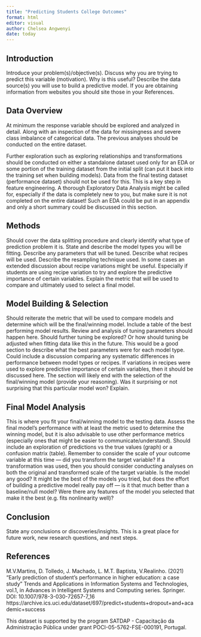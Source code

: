 ```yaml
---
title: "Predicting Students College Outcomes"
format: html
editor: visual
author: Chelsea Angwenyi
date: today
---
```


## Introduction
Introduce your problem(s)/objective(s). Discuss why you are trying to predict this variable (motivation). Why is this useful? Describe the data source(s) you will use to build a predictive model. If you are obtaining information from websites you should site those in your References.

## Data Overview
At minimum the response variable should be explored and analyzed in detail. Along with an inspection of the data for missingness and severe class imbalance of categorical data. The previous analyses should be conducted on the entire dataset.

Further exploration such as exploring relationships and transformations should be conducted on either a standalone dataset used only for an EDA or some portion of the training dataset from the initial split (can put it back into the training set when building models). Data from the final testing dataset (performance dataset) should not be used for this. This is a key step in feature engineering. A thorough Exploratory Data Analysis might be called for, especially if the data is completely new to you, but make sure it is not completed on the entire dataset! Such an EDA could be put in an appendix and only a short summary could be discussed in this section.

## Methods
Should cover the data splitting procedure and clearly identify what type of prediction problem it is. State and describe the model types you will be fitting. Describe any parameters that will be tuned. Describe what recipes will be used. Describe the resampling technique used. In some cases an extended discussion about recipe variations might be useful. Especially if students are using recipe variation to try and explore the predictive importance of certain variables. Explain the metric that will be used to compare and ultimately used to select a final model.

## Model Building & Selection
Should reiterate the metric that will be used to compare models and determine which will be the final/winning model. Include a table of the best performing model results. Review and analysis of tuning parameters should happen here. Should further tuning be explored? Or how should tuning be adjusted when fitting data like this in the future. This would be a good section to describe what the best parameters were for each model type. Could include a discussion comparing any systematic differences in performance between model types or recipes. If variations in recipes were used to explore predictive importance of certain variables, then it should be discussed here. The section will likely end with the selection of the final/winning model (provide your reasoning). Was it surprising or not surprising that this particular model won? Explain.


## Final Model Analysis
This is where you fit your final/winning model to the testing data. Assess the final model’s performance with at least the metric used to determine the winning model, but it is also advisable to use other performance metrics (especially ones that might be easier to communicate/understand). Should include an exploration of predictions vs the true values (graph) or a confusion matrix (table). Remember to consider the scale of your outcome variable at this time — did you transform the target variable? If a transformation was used, then you should consider conducting analyses on both the original and transformed scale of the target variable. Is the model any good? It might be the best of the models you tried, but does the effort of building a predictive model really pay off — is it that much better than a baseline/null model? Were there any features of the model you selected that make it the best (e.g. fits nonlinearity well)?

## Conclusion
State any conclusions or discoveries/insights. This is a great place for future work, new research questions, and next steps.

## References 
M.V.Martins, D. Tolledo, J. Machado, L. M.T. Baptista, V.Realinho. (2021) "Early prediction of student’s performance in higher education: a case study" Trends and Applications in Information Systems and Technologies, vol.1, in Advances in Intelligent Systems and Computing series. Springer. DOI: 10.1007/978-3-030-72657-7_16
https://archive.ics.uci.edu/dataset/697/predict+students+dropout+and+academic+success

This dataset is supported by the program SATDAP - Capacitação da Administração Pública under grant POCI-05-5762-FSE-000191, Portugal.

